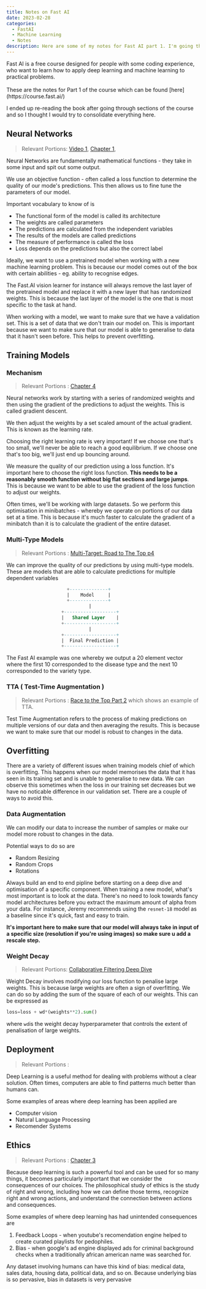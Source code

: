 ```yaml
---
title: Notes on Fast AI
date: 2023-02-28
categories:
  - FastAI
  - Machine Learning
  - Notes
description: Here are some of my notes for Fast AI part 1. I'm going through the course and the book and I'm trying to consolidate everything here.
---
```


<Callout>
Fast AI is a free course designed for people with some coding experience, who want to learn how to apply deep learning and machine learning to practical problems. <br /><br />These are the notes for Part 1 of the course which can be found [here](https://course.fast.ai/)
</Callout>

I ended up re-reading the book after going through sections of the course and so I thought I would try to consolidate everything here.

## Neural Networks

> Relevant Portions: [Video 1](https://www.youtube.com/watch?v=8SF_h3xF3cE), [Chapter 1](https://github.com/fastai/fastbook/blob/master/01_intro.ipynb), 

Neural Networks are fundamentally mathematical functions - they take in some input and spit out some output. 

<KommyImage blogImage={true} src = "https://pbs.twimg.com/media/FtuMEGpacAAOIil?format=png&name=medium" height = {400} width = {400} />


We use an objective function - often called a loss function to determine the quality of our mode's predictions. This then allows us to fine tune the parameters of our model.

Important vocabulary to know of is 
- The functional form of the model is called its architecture
- The weights are called parameters
- The predictions are calculated from the independent variables
- The results of the models are called predictions
- The measure of performance is called the loss
- Loss depends on the predictions but also the correct label

Ideally, we want to use a pretrained model when working with a new machine learning problem. This is because our model comes out of the box with certain abilities - eg. ability to recognise edges. 

The Fast.AI vision learner for instance will always remove the last layer of the pretrained model and replace it with a new layer that has randomized weights. This is because the last layer of the model is the one that is most specific to the task at hand.

When working with a model, we want to make sure that we have a validation set. This is a set of data that we don't train our model on. This is important because we want to make sure that our model is able to generalise to data that it hasn't seen before. This helps to prevent overfitting.

## Training Models

### Mechanism

> Relevant Portions : [Chapter 4](https://github.com/fastai/fastbook/blob/master/04_mnist_basics.ipynb) 

Neural networks work by starting with a series of randomized weights and then using the gradient of the predictions to adjust the weights. This is called gradient descent.

<KommyImage blogImage = {true} src = "https://github.com/ivanleomk/personal_website_v3/assets/45760326/9d11bae7-b4e1-46c5-b724-46cee702a369" height = "400" width = "400" alt = "Learning Rate Image" />

We then adjust the weights by a set scaled amount of the actual gradient. This is known as the learning rate. 

<Callout>
Choosing the right learning rate is very important! If we choose one that's too small, we'll never be able to reach a good equilibrium. If we choose one that's too big, we'll just end up bouncing around.
</Callout>

We measure the quality of our prediction using a loss function. It's important here to choose the right loss function. **This needs to be a reasonably smooth function without big flat sections and large jumps**. This is because we want to be able to use the gradient of the loss function to adjust our weights.

Often times, we'll be working with large datasets. So we perform this optimisation in minibatches - whereby we operate on portions of our data set at a time. This is because it's much faster to calculate the gradient of a minibatch than it is to calculate the gradient of the entire dataset.

### Multi-Type Models 

> Relevant Portions : [Multi-Target: Road to The Top p4](https://www.kaggle.com/code/jhoward/multi-target-road-to-the-top-part-4)

We can improve the quality of our predictions by using multi-type models. These are models that are able to calculate predictions for multiple dependent variables

```sql
                      +--------------+
                      |    Model     |
                      +--------------+
                              |
                    +-------------------+
                    |   Shared Layer    |
                    +-------------------+
                              |
                    +-------------------+
                    |  Final Prediction |
                    +-------------------+
```

The Fast AI example was one whereby we output a 20 element vector where the first 10 corresponded to the disease type and the next 10 corresponded to the variety type.

### TTA ( Test-Time Augmentation )

> Relevant Portions : [Race to the Top Part 2](https://www.kaggle.com/code/jhoward/small-models-road-to-the-top-part-2) which shows an example of TTA.

Test Time Augmentation refers to the process of making predictions on multiple versions of our data and then averaging the results. This is because we want to make sure that our model is robust to changes in the data.

## Overfitting

There are a variety of different issues when training models chief of which is overfitting. This happens when our model memorises the data that it has seen in its training set and is unable to generalise to new data. We can observe this sometimes when the loss in our training set decreases but we have no noticable difference in our validation set. There are a couple of ways to avoid this.

### Data Augmentation

We can modify our data to increase the number of samples or make our model more robust to changes in the data. 

Potential ways to do so are
- Random Resizing
- Random Crops
- Rotations

Always build an end to end pipline before starting on a deep dive and optimisation of a specific component. When training a new model, what's most important is to look at the data. There's no need to look towards fancy model architectures before you extract the maximum amount of alpha from your data. For instance, Jeremy recommends using the `resnet-18` model as a baseline since it's quick, fast and easy to train.

<b>It's important here to make sure that our model will always take in input of a specific size (resolution if you're using images) so make sure u add a rescale step.</b>

### Weight Decay

> Relevant Portions: [Collaborative Filtering Deep Dive](https://www.kaggle.com/code/jhoward/collaborative-filtering-deep-dive/notebook)

Weight Decay involves modifying our loss function to penalise large weights. This is because large weights are often a sign of overfitting. We can do so by adding the sum of the square of each of our weights. This can be expressed as 

```python
loss=loss + wd*(weights**2).sum()
```

where `wd`is the weight decay hyperparameter that controls the extent of penalisation of large weights.

## Deployment

> Relevant Portions : 

Deep Learning is a useful method for dealing with problems without a clear solution. Often times, computers are able to find patterns much better than humans can.

Some examples of areas where deep learning has been applied are
- Computer vision
- Natural Language Processing
- Recomender Systems

## Ethics
> Relevant Portions : [Chapter 3](https://github.com/fastai/fastbook/blob/master/03_ethics.ipynb)

Because deep learning is such a powerful tool and can be used for so many things, it becomes particularly important that we consider the consequences of our choices. The philosophical study of ethics is the study of right and wrong, including how we can define those terms, recognize right and wrong actions, and understand the connection between actions and consequences.

Some examples of where deep learning has had unintended consequences are 
1. Feedback Loops - when youtube's recomendation engine helped to create curated playlists for pedophiles.
2. Bias - when google's ad engine displayed ads for criminal background checks when a traditionally african american name was searched for.


<Callout>
Any dataset involving humans can have this kind of bias: medical data, sales data, housing data, political data, and so on. Because underlying bias is so pervasive, bias in datasets is very pervasive
</Callout>


